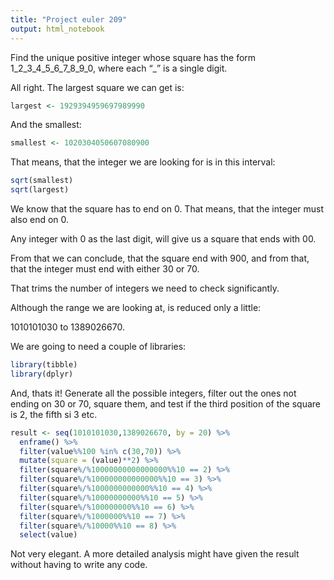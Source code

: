 ```yaml
---
title: "Project euler 209"
output: html_notebook
---
```


Find the unique positive integer whose square has the form 1_2_3_4_5_6_7_8_9_0,
where each “_” is a single digit.

All right. The largest square we can get is:

```r
largest <- 1929394959697989990
```

And the smallest: 

```r
smallest <- 1020304050607080900
```

That means, that the integer we are looking for is in this interval:
```r
sqrt(smallest)
sqrt(largest)
```

We know that the square has to end on 0. That means, that the integer must also end on 0.

Any integer with 0 as the last digit, will give us a square that ends with 00.

From that we can conclude, that the square end with 900, and from that, that the integer must end with either 30 or 70.

That trims the number of integers we need to check significantly.

Although the range we are looking at, is reduced only a little:

1010101030 to 1389026670.

We are going to need a couple of libraries:
```r
library(tibble)
library(dplyr)
```

And, thats it!
Generate all the possible integers, filter out the ones not ending on 30 or 70, square them, and test if the third position of the square is 2, the fifth si 3 etc.

```r
result <- seq(1010101030,1389026670, by = 20) %>% 
  enframe() %>% 
  filter(value%%100 %in% c(30,70)) %>% 
  mutate(square = (value)**2) %>% 
  filter(square%/%10000000000000000%%10 == 2) %>% 
  filter(square%/%100000000000000%%10 == 3) %>% 
  filter(square%/%1000000000000%%10 == 4) %>% 
  filter(square%/%10000000000%%10 == 5) %>% 
  filter(square%/%100000000%%10 == 6) %>% 
  filter(square%/%1000000%%10 == 7) %>% 
  filter(square%/%10000%%10 == 8) %>% 
  select(value)
```

Not very elegant. A more detailed analysis might have given the result without having to write any code.
